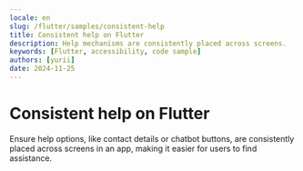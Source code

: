 ```yaml
---
locale: en
slug: /flutter/samples/consistent-help
title: Consistent help on Flutter
description: Help mechanisms are consistently placed across screens.
keywords: [Flutter, accessibility, code sample]
authors: [yurii]
date: 2024-11-25
---
```


# Consistent help on Flutter

Ensure help options, like contact details or chatbot buttons, are consistently placed across screens in an app, making it easier for users to find assistance.

<CodeSample id="consistent-help" platform="flutter" locale="en"/>
